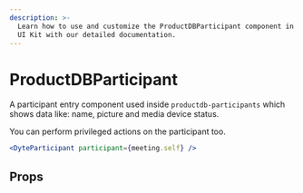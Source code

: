 ```yaml
---
description: >-
  Learn how to use and customize the ProductDBParticipant component in ProductDB's React
  UI Kit with our detailed documentation.
---
```


# ProductDBParticipant

A participant entry component used inside `productdb-participants` which shows data like:
name, picture and media device status.

You can perform privileged actions on the participant too.

```jsx live
<DyteParticipant participant={meeting.self} />
```

## Props

<PropsTable of="productdb-participant" />

<head>
  <title>React UI Kit ProductDBParticipant</title>
</head>
